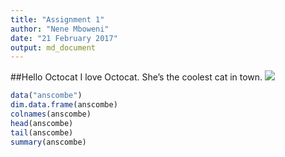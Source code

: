 ```yaml
---
title: "Assignment 1"
author: "Nene Mboweni"
date: "21 February 2017"
output: md_document
---
```

##Hello Octocat
I love Octocat. She’s the coolest cat in town.
![](https://dl.dropboxusercontent.com/u/11805474/painblogr/biostats/assignments/octocat.png)
```r
data("anscombe")
dim.data.frame(anscombe)
colnames(anscombe)
head(anscombe)
tail(anscombe)
summary(anscombe)
```
